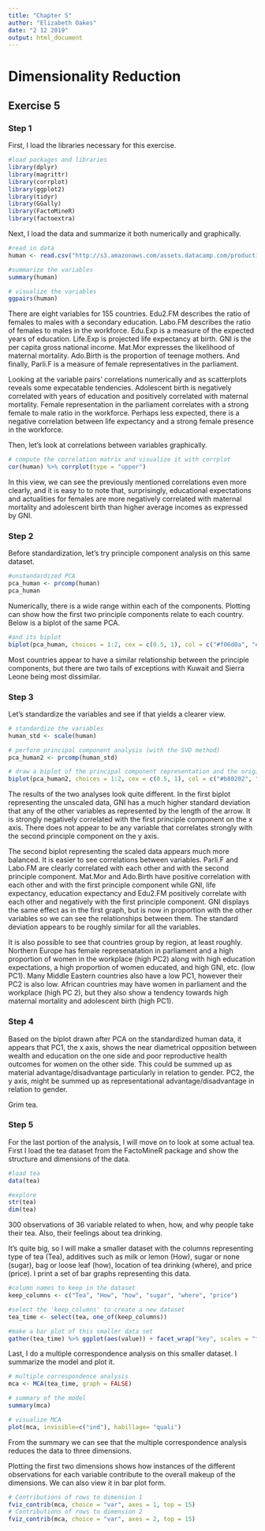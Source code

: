 ```yaml
---
title: "Chapter 5"
author: "Elizabeth Oakes"
date: "2 12 2019"
output: html_document
---
```

# Dimensionality Reduction
## Exercise 5

### Step 1

First, I load the libraries necessary for this exercise. 
```r
#load packages and libraries
library(dplyr)
library(magrittr)
library(corrplot)
library(ggplot2)
library(tidyr)
library(GGally)
library(FactoMineR)
library(factoextra)
```

Next, I load the data and summarize it both numerically and graphically.
```r
#read in data
human <- read.csv("http://s3.amazonaws.com/assets.datacamp.com/production/course_2218/datasets/human2.txt", header = TRUE, sep = ",")

#summarize the variables
summary(human)

# visualize the variables
ggpairs(human)
```

There are eight variables for 155 countries. Edu2.FM describes the ratio of females to males with a secondary education. Labo.FM describes the ratio of females to males in the workforce. Edu.Exp is a measure of the expected years of education. Life.Exp is projected life expectancy at birth. GNI is the per capita gross national income. Mat.Mor expresses the likelihood of maternal mortality. Ado.Birth is the proportion of teenage mothers. And finally, Parli.F is a measure of female representatives in the parliament.

Looking at the variable pairs' correlations numerically and as scatterplots reveals some expecatable tendencies. Adolescent birth is negatively correlated with years of education and positively correlated with maternal mortality. Female representation in the parliament correlates with a strong female to male ratio in the workforce. Perhaps less expected, there is a negative correlation between life expectancy and a strong female presence in the workforce.

Then, let's look at correlations between variables graphically.
```r
# compute the correlation matrix and visualize it with corrplot
cor(human) %>% corrplot(type = "upper")
```

In this view, we can see the previously mentioned correlations even more clearly, and it is easy to to note that, surprisingly, educational expectations and actualities for females are more negatively correlated with maternal mortality and adolescent birth than higher average incomes as expressed by GNI.

### Step 2

Before standardization, let's try principle component analysis on this same dataset.
```r
#unstandardized PCA
pca_human <- prcomp(human)
pca_human
```

Numerically, there is a wide range within each of the components. Plotting can show how the first two principle components relate to each country. Below is a biplot of the same PCA.
```r
#and its biplot
biplot(pca_human, choices = 1:2, cex = c(0.5, 1), col = c("#f06d0a", "#4002d1"))
```

Most countries appear to have a similar relationship between the principle components, but there are two tails of exceptions with Kuwait and Sierra Leone being most dissimilar.

### Step 3

Let's standardize the variables and see if that yields a clearer view.
```r
# standardize the variables
human_std <- scale(human)

# perform principal component analysis (with the SVD method)
pca_human2 <- prcomp(human_std)

# draw a biplot of the principal component representation and the original variables
biplot(pca_human2, choices = 1:2, cex = c(0.5, 1), col = c("#b80202", "#0c5d7a"))
```

The results of the two analyses look quite different. In the first biplot representing the unscaled data, GNI has a much higher standard deviation that any of the other variables as represented by the length of the arrow. It is strongly negatively correlated with the first principle component on the x axis. There does not appear to be any variable that correlates strongly with the second principle component on the y axis. 

The second biplot representing the scaled data appears much more balanced. It is easier to see correlations between variables. Parli.F and Labo.FM are clearly correlated with each other and with the second principle component. Mat.Mor and Ado.Birth have positive correlation with each other and with the first principle component while GNI, life expectancy, education expectancy and Edu2.FM positively correlate with each other and negatively with the first principle component. GNI displays the same effect as in the first graph, but is now in proportion with the other variables so we can see the relationships between them. The standard deviation appears to be roughly similar for all the variables.

It is also possible to see that countries group by region, at least roughly. Northern Europe has female represenatation in parliament and a high proportion of women in the workplace (high PC2) along with high education expectations, a high proportion of women educated, and high GNI, etc. (low PC1). Many Middle Eastern countries also have a low PC1, however their PC2 is also low. African countries may have women in parliament and the workplace (high PC 2), but they also show a tendency towards high maternal mortality and adolescent birth (high PC1).

### Step 4

Based on the biplot drawn after PCA on the standardized human data, it appears that PC1, the x axis, shows the near diametrical opposition between wealth and education on the one side and poor reproductive health outcomes for women on the other side. This could be summed up as material advantage/disadvantage particularly in relation to gender. PC2, the y axis, might be summed up as representational advantage/disadvantage in relation to gender. 

Grim tea.

### Step 5

For the last portion of the analysis, I will move on to look at some actual tea. First I load the tea dataset from the FactoMineR package and show the structure and dimensions of the data.
```r
#load tea
data(tea)

#explore
str(tea)
dim(tea)
```

300 observations of 36 variable related to when, how, and why people take their tea. Also, their feelings about tea drinking.

It's quite big, so I will make a smaller dataset with the columns representing type of tea (Tea), additives such as milk or lemon (How), sugar or none (sugar), bag or loose leaf (how), location of tea drinking (where), and price (price). I print a set of bar graphs representing this data.
```r
#column names to keep in the dataset
keep_columns <- c("Tea", "How", "how", "sugar", "where", "price")

#select the 'keep_columns' to create a new dataset
tea_time <- select(tea, one_of(keep_columns))

#make a bar plot of this smaller data set
gather(tea_time) %>% ggplot(aes(value)) + facet_wrap("key", scales = "free") + geom_bar() + theme(axis.text.x = element_text(angle = 45, hjust = 1, size = 8))
```
 
Last, I do a multiple correspondence analysis on this smaller dataset. I summarize the model and plot it.
```r
# multiple correspondence analysis
mca <- MCA(tea_time, graph = FALSE)

# summary of the model
summary(mca)

# visualize MCA
plot(mca, invisible=c("ind"), habillage= "quali")
```

From the summary we can see that the multiple correspondence analysis reduces the data to three dimensions.

Plotting the first two dimensions shows how instances of the different observations for each variable contribute to the overall makeup of the dimensions. We can also view it in bar plot form.
```r
# Contributions of rows to dimension 1
fviz_contrib(mca, choice = "var", axes = 1, top = 15)
# Contributions of rows to dimension 2
fviz_contrib(mca, choice = "var", axes = 2, top = 15)
```
